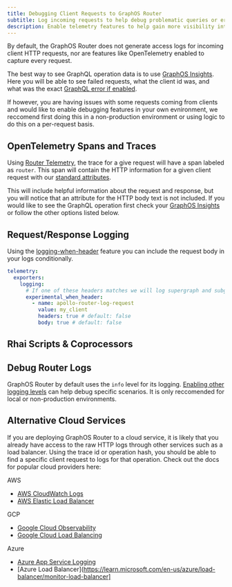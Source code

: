 ```yaml
---
title: Debugging Client Requests to GraphOS Router
subtitle: Log incoming requests to help debug problematic queries or errors
description: Enable telemetry features to help gain more visibility into incoming HTTP requests and help debug issues your clients may be having.
---
```


By default, the GraphOS Router does not generate access logs for incoming client HTTP requests, nor are features like OpenTelemetry enabled to capture every request.

The best way to see GraphQL operation data is to use [GraphOS Insights](https://www.apollographql.com/docs/graphos/platform/insights). Here you will be able to see failed requests, what the client id was, and what was the exact [GraphQL error if enabled](https://www.apollographql.com/docs/graphos/routing/graphos-reporting#errors).

If however, you are having issues with some requests coming from clients and would like to enable debugging features in your own evnironment, we reccomend first doing this in a non-production environment or using logic to do this on a per-request basis.

## OpenTelemetry Spans and Traces
Using [Router Telemetry](https://www.apollographql.com/docs/graphos/routing/observability/telemetry), the trace for a give request will have a span labeled as `router`. This span will contain the HTTP information for a given client request with our [standard attributes](https://www.apollographql.com/docs/graphos/reference/router/telemetry/instrumentation/standard-attributes#router).

This will include helpful information about the request and response, but you will notice that an attribute for the HTTP body text is not included. If you would like to see the GraphQL operation first check your [GraphOS Insights](https://www.apollographql.com/docs/graphos/platform/insights) or follow the other options listed below.

## Request/Response Logging
Using the [logging-when-header](https://www.apollographql.com/docs/graphos/reference/router/telemetry/log-exporters/overview#requestresponse-logging) feature you can include the request body in your logs conditionally.

```yaml title="router.yaml"
telemetry:
  exporters:
    logging:
      # If one of these headers matches we will log supergraph and subgraphs requests/responses
      experimental_when_header:
        - name: apollo-router-log-request
          value: my_client
          headers: true # default: false
          body: true # default: false
```

## Rhai Scripts & Coprocessors


## Debug Router Logs
GraphOS Router by default uses the `info` level for its logging. [Enabling other logging levels](https://www.apollographql.com/docs/graphos/reference/router/telemetry/log-exporters/overview) can help debug specific scenarios. It is only reccomended for local or non-production environments.

## Alternative Cloud Services
If you are deploying GraphOS Router to a cloud service, it is likely that you already have access to the raw HTTP logs through other services such as a load balancer. Using the trace id or operation hash, you should be able to find a specific client request to logs for that operation. Check out the docs for popular cloud providers here:

AWS
* [AWS CloudWatch Logs](https://docs.aws.amazon.com/AmazonCloudWatch/latest/logs/WhatIsCloudWatchLogs.html)
* [AWS Elastic Load Balancer](https://docs.aws.amazon.com/elasticloadbalancing/latest/application/load-balancer-access-logs.html)

GCP
* [Google Cloud Observability](https://cloud.google.com/logging/docs/log-analytics)
* [Google Cloud Load Balancing](https://cloud.google.com/load-balancing/docs/l7-internal/monitoring)

Azure
* [Azure App Service Logging](https://learn.microsoft.com/en-us/azure/app-service/troubleshoot-diagnostic-logs)
* [Azure Load Balancer](https://learn.microsoft.com/en-us/azure/load-balancer/monitor-load-balancer]
